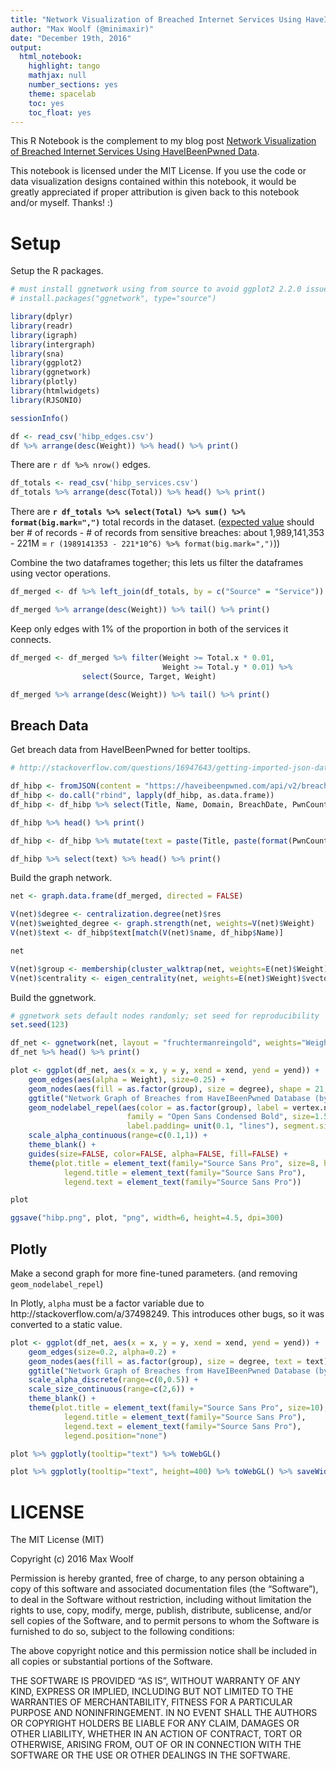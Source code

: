 ```yaml
---
title: "Network Visualization of Breached Internet Services Using HaveIBeenPwned Data"
author: "Max Woolf (@minimaxir)"
date: "December 19th, 2016"
output:
  html_notebook:
    highlight: tango
    mathjax: null
    number_sections: yes
    theme: spacelab
    toc: yes
    toc_float: yes
---
```


This R Notebook is the complement to my blog post [Network Visualization of Breached Internet Services Using HaveIBeenPwned Data](http://minimaxir.com/2016/12/pwned-network/).

This notebook is licensed under the MIT License. If you use the code or data visualization designs contained within this notebook, it would be greatly appreciated if proper attribution is given back to this notebook and/or myself. Thanks! :)

# Setup

Setup the R packages.

```r

# must install ggnetwork using from source to avoid ggplot2 2.2.0 issue
# install.packages("ggnetwork", type="source")

library(dplyr)
library(readr)
library(igraph)
library(intergraph)
library(sna)
library(ggplot2)
library(ggnetwork)
library(plotly)
library(htmlwidgets)
library(RJSONIO)

sessionInfo()
```

```r
df <- read_csv('hibp_edges.csv')
df %>% arrange(desc(Weight)) %>% head() %>% print()
```

There are `r df %>% nrow()` edges.

```r
df_totals <- read_csv('hibp_services.csv')
df_totals %>% arrange(desc(Total)) %>% head() %>% print()
```

There are **`r df_totals %>% select(Total) %>% sum() %>% format(big.mark=",")`** total records in the dataset. ([expected value](https://www.troyhunt.com/heres-1-4-billion-records-from-have-i-been-pwned-for-you-to-analyse/) should ber # of records - # of records from sensitive breaches: about 1,989,141,353 - 221M = `r (1989141353 - 221*10^6) %>% format(big.mark=",")`))

Combine the two dataframes together; this lets us filter the dataframes using vector operations.

```r
df_merged <- df %>% left_join(df_totals, by = c("Source" = "Service")) %>% left_join(df_totals, by = c("Target" = "Service"))

df_merged %>% arrange(desc(Weight)) %>% tail() %>% print()
```

Keep only edges with 1% of the proportion in both of the services it connects.

```r
df_merged <- df_merged %>% filter(Weight >= Total.x * 0.01,
                                  Weight >= Total.y * 0.01) %>%
                select(Source, Target, Weight)

df_merged %>% arrange(desc(Weight)) %>% tail() %>% print()
```

## Breach Data

Get breach data from HaveIBeenPwned for better tooltips.

```r
# http://stackoverflow.com/questions/16947643/getting-imported-json-data-into-a-data-frame-in-r

df_hibp <- fromJSON(content = "https://haveibeenpwned.com/api/v2/breaches")
df_hibp <- do.call("rbind", lapply(df_hibp, as.data.frame))
df_hibp <- df_hibp %>% select(Title, Name, Domain, BreachDate, PwnCount) %>% unique()

df_hibp %>% head() %>% print()
```

```r
df_hibp <- df_hibp %>% mutate(text = paste(Title, paste(format(PwnCount, big.mark=",", trim=T), "Pwns"), format(as.Date(BreachDate), "%b %d, %Y"), sep="<br>"))

df_hibp %>% select(text) %>% head() %>% print()
```

Build the graph network.

```r
net <- graph.data.frame(df_merged, directed = FALSE)

V(net)$degree <- centralization.degree(net)$res
V(net)$weighted_degree <- graph.strength(net, weights=V(net)$Weight)
V(net)$text <- df_hibp$text[match(V(net)$name, df_hibp$Name)]

net
```

```r
V(net)$group <- membership(cluster_walktrap(net, weights=E(net)$Weight))
V(net)$centrality <- eigen_centrality(net, weights=E(net)$Weight)$vector
```

Build the ggnetwork.

```r
# ggnetwork sets default nodes randomly; set seed for reproducibility
set.seed(123)

df_net <- ggnetwork(net, layout = "fruchtermanreingold", weights="Weight", niter=50000)
df_net %>% head() %>% print()
```

```r
plot <- ggplot(df_net, aes(x = x, y = y, xend = xend, yend = yend)) +
    geom_edges(aes(alpha = Weight), size=0.25) +
    geom_nodes(aes(fill = as.factor(group), size = degree), shape = 21, color = "#1a1a1a", stroke=0.2) +
    ggtitle("Network Graph of Breaches from HaveIBeenPwned Database (by @minimaxir)") +
    geom_nodelabel_repel(aes(color = as.factor(group), label = vertex.names),
                          family = "Open Sans Condensed Bold", size=1.5, box.padding = unit(0.05, "lines"),
                          label.padding= unit(0.1, "lines"), segment.size=0.1, label.size=0.2) +
    scale_alpha_continuous(range=c(0.1,1)) +
    theme_blank() +
    guides(size=FALSE, color=FALSE, alpha=FALSE, fill=FALSE) +
    theme(plot.title = element_text(family="Source Sans Pro", size=8, hjust=0.5),
            legend.title = element_text(family="Source Sans Pro"),
            legend.text = element_text(family="Source Sans Pro"))

plot
```

```r
ggsave("hibp.png", plot, "png", width=6, height=4.5, dpi=300)
```

## Plotly

Make a second graph for more fine-tuned parameters. (and removing `geom_nodelabel_repel`)

In Plotly, `alpha` must be a factor variable due to http://stackoverflow.com/a/37498249. This introduces other bugs, so it was converted to a static value.

```r
plot <- ggplot(df_net, aes(x = x, y = y, xend = xend, yend = yend)) +
    geom_edges(size=0.2, alpha=0.2) +
    geom_nodes(aes(fill = as.factor(group), size = degree, text = text), shape = 21, color = "#1a1a1a", stroke=0.1, text=text) +
    ggtitle("Network Graph of Breaches from HaveIBeenPwned Database (by @minimaxir)") +
    scale_alpha_discrete(range=c(0,0.5)) +
    scale_size_continuous(range=c(2,6)) +
    theme_blank() +
    theme(plot.title = element_text(family="Source Sans Pro", size=10),
            legend.title = element_text(family="Source Sans Pro"),
            legend.text = element_text(family="Source Sans Pro"),
            legend.position="none")

plot %>% ggplotly(tooltip="text") %>% toWebGL()
```

```r
plot %>% ggplotly(tooltip="text", height=400) %>% toWebGL() %>% saveWidget("hibp-interactive.html", selfcontained=F, libdir="plotly")
```

# LICENSE

The MIT License (MIT)

Copyright (c) 2016 Max Woolf

Permission is hereby granted, free of charge, to any person obtaining a copy of this software and associated documentation files (the "Software"), to deal in the Software without restriction, including without limitation the rights to use, copy, modify, merge, publish, distribute, sublicense, and/or sell copies of the Software, and to permit persons to whom the Software is furnished to do so, subject to the following conditions:

The above copyright notice and this permission notice shall be included in all copies or substantial portions of the Software.

THE SOFTWARE IS PROVIDED "AS IS", WITHOUT WARRANTY OF ANY KIND, EXPRESS OR IMPLIED, INCLUDING BUT NOT LIMITED TO THE WARRANTIES OF MERCHANTABILITY, FITNESS FOR A PARTICULAR PURPOSE AND NONINFRINGEMENT. IN NO EVENT SHALL THE AUTHORS OR COPYRIGHT HOLDERS BE LIABLE FOR ANY CLAIM, DAMAGES OR OTHER LIABILITY, WHETHER IN AN ACTION OF CONTRACT, TORT OR OTHERWISE, ARISING FROM, OUT OF OR IN CONNECTION WITH THE SOFTWARE OR THE USE OR OTHER DEALINGS IN THE SOFTWARE.